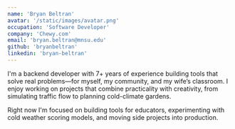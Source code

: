 ```yaml
---
name: 'Bryan Beltran'
avatar: '/static/images/avatar.png'
occupation: 'Software Developer'
company: 'Chewy.com'
email: 'bryan.beltran@mnsu.edu'
github: 'bryanbeltran'
linkedin: 'bryan-beltran'
---
```


I'm a backend developer with 7+ years of experience building tools that solve real problems—for myself, my community, and my wife’s classroom. I enjoy working on projects that combine practicality with creativity, from simulating traffic flow to planning cold-climate gardens.

Right now I'm focused on building tools for educators, experimenting with cold weather scoring models, and moving side projects into production.
